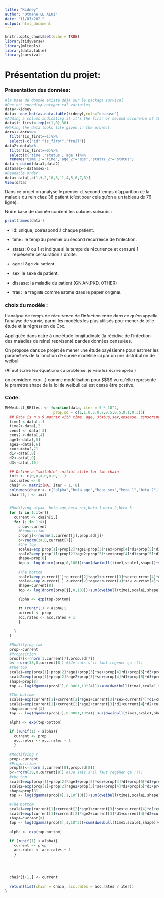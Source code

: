 ```yaml
---
title: "Kidney"
author: "Otmane EL ALOI"
date: "11/03/2021"
output: html_document
---
```


```r
knitr::opts_chunk$set(echo = TRUE)
library(tidyverse)
library(mltools)
library(data.table)
library(survival)
```

# Présentation du projet:

### Présentation des données:

```r
#la base de donnée existe déja sur le package survival 
#One hot encoding categorical variables 
data<-kidney
data<- one_hot(as.data.table(kidney),cols="disease")
#Adding a column indicating if it's the first or second occurence of the disease
data$is_first<-rep(c(1,0),38)
#Making the data looks like given in the project 
data1<-data%>%
  filter(is_first==1)%>%
  select(-c("id","is_first","frail"))
data2<-data%>%
  filter(is_first==0)%>%
  select(c('time','status','age'))%>%
  rename("time_2"="time","age_2"="age","status_2"="status")
data <-cbind(data1,data2)
data$sex<-data$sex-1
#Readable order 
data<-data[,c(1,9,2,10,3,11,4,5,6,7,8)]
View(data)
```

Dans ce projet on analyse le premier et second temps d'apparition de la maladie du rein chez 38 patient (c'est pour cela qu'on a un tableau de 76 ligne).

Notre base de donnée contient les colones suivants :

```r
print(names(data))
```

-   id: unique, correspond à chaque patient.

-   time : le temp du premier ou second récurrence de l'infection.

-   status: 0 ou 1 et indique si le temps de récurrence et censuré 1 reprèsente censuration à droite.

-   age : l'âge du patient.

-   sex: le sexe du patient.

-   disease: la maladie du patient (GN,AN,PKD, OTHER)

-   frail : la fragilité comme estimé dans le papier original.

### choix du modèle :

L'analyse de temps de récurrence de l'infection entre dans ce qu'on appelle l'analyse de survie, parmi les modèles les plus utilisés pour mener de telle étude et la régression de Cox.

Appliquée dans notre à une étude longitudinale (la récidive de l'infection des maladies de reins) représenté par des données censurées.

On propose dans ce projet de mener une étude bayésienne pour estimer les paramètres de la fonction de survie modélisé ici par un une distribution de weibull.

(\#Faut écrire les équations du problème: je vais les écrire après )

on considère exp(...) comme modélisation pour \$\$\mu\$\$ vu qu'elle reprèsente le pramètre shape de la loi de weibull qui est censé être postive.

### Code:

```r
MHWeibull_REffect <- function(data, iter = 5 * 10^4,
                      prop.sd = c(1,1,0.5,0.5,0.5,0.5,0.1,0.3)){
  ## Data is n x 9 matrix with time, age, status,sex,desease, censoring indicator
  time1 <-data[,1]
  time2<-data[,2]
  cens1 <- data[,3]
  cens2 <-data[,4]
  age1<-data[,5]
  age2<-data[,6]
  sex<-data[,7]
  d1<-data[,8]
  d2<-data[,9]
  d3<-data[,10]
  
  ## Define a "suitable" initial state for the chain
  init <- c(0,0,0,0,0,0,1,1)
  acc.rates <- 0
  chain <- matrix(NA, iter + 1, 8)
  colnames(chain)<- c("alpha","beta_age","beta_sex","beta_1","beta_2","beta_3","tau","r")
  chain[1,] <- init
  
  
  #Modifying alpha, beta_age,beta_sex,beta_1,beta_2,beta_3
  for (i in 1:iter){
    current <- chain[i,]
    for (j in 1:6){
      prop<-current
      #Proposition
      prop[j]<-rnorm(1,current[j],prop.sd[j])
      b<-rnorm(38,0,current[7])
      #the top 
      scale1=exp(prop[1]+prop[2]*age1+prop[3]*sex+prop[4]*d1+prop[5]*d3+prop[6]*d3+b)
      scale2=exp(prop[1]+prop[2]*age2+prop[3]*sex+prop[4]*d1+prop[5]*d2+prop[6]*d3+b)
      shape=prop[8]
      top <- log(dnorm(prop,0,100))+sum(dweibull(time1,scale1,shape))+sum(dweibulll(time2,scale2,shape))+sum(1-pweibull(time1,scale1,shape))+sum(1-pweibull(time2,scale2,shape))
      
      #The bottom
      scale1=exp(current[1]+current[2]*age1+current[3]*sex+current[4]*d1+current[5]*d3+current[6]*d3+b)
      scale2=exp(current[1]+current[2]*age2+current[3]*sex+current[4]*d1+current[5]*d2+current[6]*d3+b)
      shape=current[8]
      top <- log(dnorm(prop[j],0,100))+sum(dweibull(time1,scale1,shape))+sum(dweibulll(time2,scale2,shape))+sum(1-pweibull(time1,scale1,shape))+sum(1-pweibull(time2,scale2,shape))

      alpha <- exp(top-bottom)
    
      if (runif(1) < alpha){
      current <- prop
      acc.rates <- acc.rates + 1
      }
    
    }
  }
  
  #Modfifying tau 
  prop<-current
  #Proposition
  prop[7]<-rnorm(1,current[7],prop.sd[7])
  b<-rnorm(38,0,current[8]) #(Je sais s'il faut regéner ça :())
  #the top 
  scale1=exp(prop[1]+prop[2]*age1+prop[3]*sex+prop[4]*d1+prop[5]*d3+prop[6]*d3+b)
  scale2=exp(prop[1]+prop[2]*age2+prop[3]*sex+prop[4]*d1+prop[5]*d3+prop[6]*d3+b)
  shape=prop[8]
  top <- log(dgamma(prop[7],0.0001,10^(4)))+sum(dweibull(time1,scale1,shape))+sum(dweibulll(time2,scale2,shape))+sum(1-pweibull(time1,scale1,shape))+sum(1-pweibull(time2,scale2,shape))
        
  #The bottom
  scale1=exp(current[1]+current[2]*age1+current[3]*sex+current[4]*d1+current[5]*d3+current[6]*d3+b)
  scale1=exp(current[1]+current[2]*age2+current[3]*d1+current[4]*d2+current[5]*d3+b)
  shape=current[8]
  top <- log(dgamma(prop[7],0.0001,10^4))+sum(dweibull(time1,scale1,shape))+sum(dweibulll(time2,scale2,shape))+sum(1-pweibull(time1,scale1,shape))+sum(1-pweibull(time2,scale2,shape))
  
  alpha <- exp(top-bottom)
      
  if (runif(1) < alpha){
    current <- prop
    acc.rates <- acc.rates + 1
    }
       
  #Modfifying r
  prop<-current
  #Proposition
  prop[8]<-rnorm(1,current[8],prop.sd[8])
  b<-rnorm(38,0,current[8]) #(Je sais s'il faut regéner ça :())
  #the top 
  scale1=exp(prop[1]+prop[2]*age1+prop[3]*sex+prop[4]*d1+prop[5]*d3+prop[6]*d3+b)
  scale2=exp(prop[1]+prop[2]*age2+prop[3]*sex+prop[4]*d1+prop[5]*d3+prop[6]*d3+b)
  shape=prop[8]
  top <- log(dgamma(prop[8],1,10^(3)))+sum(dweibull(time1,scale1,shape))+sum(dweibulll(time2,scale2,shape))+sum(1-pweibull(time1,scale1,shape))+sum(1-pweibull(time2,scale2,shape))
        
  #The bottom
  scale1=exp(current[1]+current[2]*age1+current[3]*sex+current[4]*d1+current[5]*d3+current[6]*d3+b)
  scale1=exp(current[1]+current[2]*age2+current[3]*d1+current[4]*d2+current[5]*d3+b)
  shape=current[8]
  top <- log(dgamma(prop[8],1,10^3))+sum(dweibull(time1,scale1,shape))+sum(dweibulll(time2,scale2,shape))+sum(1-pweibull(time1,scale1,shape))+sum(1-pweibull(time2,scale2,shape))
  
  alpha <- exp(top-bottom)
      
  if (runif(1) < alpha){
    current <- prop
    acc.rates <- acc.rates + 1
    }
      
  
  
  
  chain[i+1,] <- current
    
  return(list(chain = chain, acc.rates = acc.rates / iter))
}



```
